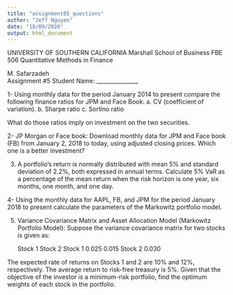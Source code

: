 ```yaml
---
title: "assignment05_questions"
author: "Jeff Nguyen"
date: "18/09/2020"
output: html_document
---
```


UNIVERSITY OF SOUTHERN CALIFORNIA 
Marshall School of Business 
FBE 506 Quantitative Methods in Finance 

M. Safarzadeh				
Assignment #5					Student Name: _______________

1- Using monthly data for the period January 2014 to present compare the following finance ratios for JPM and Face Book:
a.	CV (coefficient of variation).
b.	Sharpe ratio
      c.   Sortino ratio

What do those ratios imply on investment on the two securities.

2- JP Morgan or Face book: Download monthly data for JPM and Face book (FB) from January 2, 2018 to today, using adjusted closing prices.  Which one is a better investment?

3. A portfolio’s return is normally distributed with mean 5% and standard deviation of 2.2%, both expressed in annual terms.  Calculate 5% VaR as a percentage of the mean return when the risk horizon is one year, six months, one month, and one day.

4- Using the monthly data for AAPL, FB, and JPM for the period January 2018 to present calculate the parameters of the Markowitz portfolio model.

5. Variance Covariance Matrix and Asset Allocation Model (Markowitz Portfolio Model): Suppose the variance covariance matrix for two stocks is given as:

	Stock 1	Stock 2
Stock 1	0.025	0.015
Stock 2		0.030

The expected rate of returns on Stocks 1 and 2 are 10% and 12%, respectively.  The average return to risk-free treasury is 5%. Given that the objective of the investor is a minimum-risk portfolio, find the optimum weights of each stock in the portfolio.




